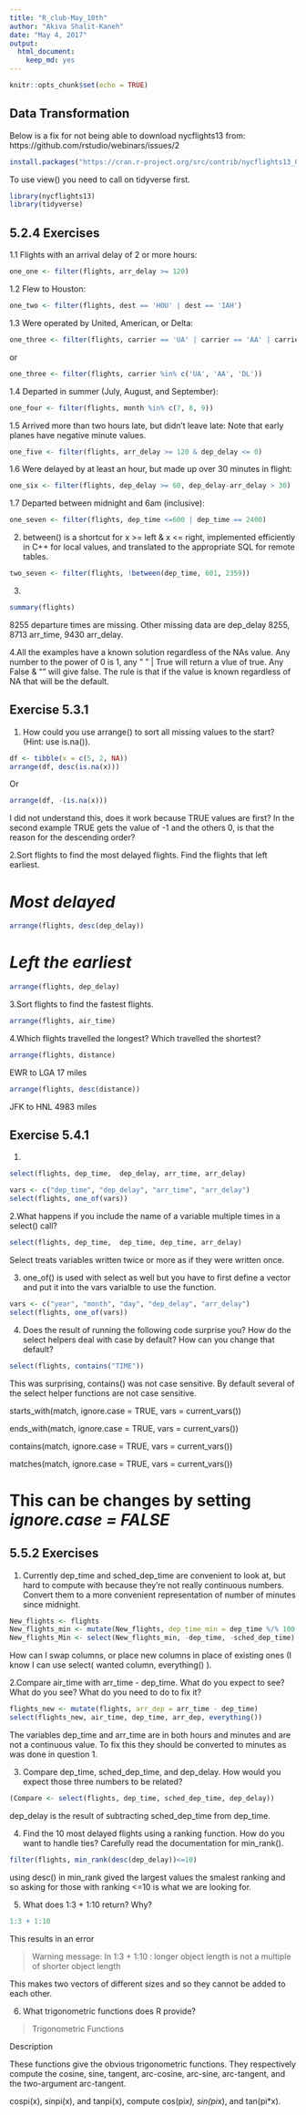 ```yaml
---
title: "R_club-May_10th"
author: "Akiva Shalit-Kaneh"
date: "May 4, 2017"
output: 
  html_document: 
    keep_md: yes
---
```


```r
knitr::opts_chunk$set(echo = TRUE)
```

## Data Transformation

Below is a fix for not being able to download nycflights13 from:
https://github.com/rstudio/webinars/issues/2


```r
install.packages("https://cran.r-project.org/src/contrib/nycflights13_0.2.2.tar.gz", repos=NULL, method="libcurl")
```

To use view() you need to call on tidyverse first.
```r
library(nycflights13)
library(tidyverse)
```

## 5.2.4 Exercises

1.1 Flights with an arrival delay of 2 or more hours:
```r
one_one <- filter(flights, arr_delay >= 120)
```

1.2 Flew to Houston:
```r
one_two <- filter(flights, dest == 'HOU' | dest == 'IAH')
```

1.3 Were operated by United, American, or Delta:

```r
one_three <- filter(flights, carrier == 'UA' | carrier == 'AA' | carrier == 'DL')
```
or 

```r
one_three <- filter(flights, carrier %in% c('UA', 'AA', 'DL'))
```

1.4 Departed in summer (July, August, and September):

```r
one_four <- filter(flights, month %in% c(7, 8, 9))
```

1.5 Arrived more than two hours late, but didn’t leave late: Note that early planes have negative minute values.

```r
one_five <- filter(flights, arr_delay >= 120 & dep_delay <= 0)
```

1.6 Were delayed by at least an hour, but made up over 30 minutes in flight:

```r
one_six <- filter(flights, dep_delay >= 60, dep_delay-arr_delay > 30)
```

1.7 Departed between midnight and 6am (inclusive):

```r
one_seven <- filter(flights, dep_time <=600 | dep_time == 2400)
```

2. between() is a shortcut for x >= left & x <= right, implemented efficiently in C++ for local values, and translated to the appropriate SQL for remote tables.

```r
two_seven <- filter(flights, !between(dep_time, 601, 2359))
```

3. 
```r
summary(flights)
```

8255 departure times are missing. Other missing data are dep_delay 8255, 8713 arr_time, 9430 arr_delay.

4.All the examples have a known solution regardless of the NAs value.
Any number to the power of 0 is 1, any " " | True will return a vlue of true. Any False & "" will give false. The rule is that if the value is known regardless of NA that will be the default.

## Exercise 5.3.1

1. How could you use arrange() to sort all missing values to the start? (Hint: use is.na()).

```r
df <- tibble(x = c(5, 2, NA))
arrange(df, desc(is.na(x)))
```

Or

```r
arrange(df, -(is.na(x)))
```

I did not understand this, does it work because TRUE values are first?
In the second example TRUE gets the value of -1 and the others 0, is that the reason for the descending order?

2.Sort flights to find the most delayed flights. Find the flights that left earliest.

# _Most delayed_
```r
arrange(flights, desc(dep_delay))

```
# _Left the earliest_
```r
arrange(flights, dep_delay)
```

3.Sort flights to find the fastest flights.

```r
arrange(flights, air_time)
```

4.Which flights travelled the longest? Which travelled the shortest?

```r
arrange(flights, distance)
```

EWR to LGA 17 miles

```r
arrange(flights, desc(distance))
```

JFK to HNL 4983 miles


## Exercise 5.4.1

1.
```r
select(flights, dep_time,  dep_delay, arr_time, arr_delay)
```


```r
vars <- c("dep_time", "dep_delay", "arr_time", "arr_delay")
select(flights, one_of(vars))
```



2.What happens if you include the name of a variable multiple times in a select() call?

```r
select(flights, dep_time,  dep_time, dep_time, arr_delay)
```

Select treats variables written twice or more as if they were written once.

3. one_of() is used with select as well but you have to first define a vector and put it into the vars varialble to use the function.


```r
vars <- c("year", "month", "day", "dep_delay", "arr_delay")
select(flights, one_of(vars))
```

4. Does the result of running the following code surprise you? How do the select helpers deal with case by default? How can you change that default?

```r
select(flights, contains("TIME"))
```

This was surprising, contains() was not case sensitive. By default several of the select helper functions are not case sensitive.

starts_with(match, ignore.case = TRUE, vars = current_vars())

ends_with(match, ignore.case = TRUE, vars = current_vars())

contains(match, ignore.case = TRUE, vars = current_vars())

matches(match, ignore.case = TRUE, vars = current_vars())
 
# This can be changes by setting _ignore.case = FALSE_

## 5.5.2 Exercises

1. Currently dep_time and sched_dep_time are convenient to look at, but hard to compute with because they’re not really continuous numbers. Convert them to a more convenient representation of number of minutes since midnight.

```r
New_flights <- flights
New_flights_min <- mutate(New_flights, dep_time_min = dep_time %/% 100 * 60 + dep_time %% 100, sched_dep_time_min = sched_dep_time %/% 100 * 60 + sched_dep_time %% 100)
New_flights_Min <- select(New_flights_min, -dep_time, -sched_dep_time)
```
How can I swap columns, or place new columns in place of existing ones (I know I can use select( wanted column, everything() ).

2.Compare air_time with arr_time - dep_time. What do you expect to see? What do you see? What do you need to do to fix it?

```r
flights_new <- mutate(flights, arr_dep = arr_time - dep_time)
select(flights_new, air_time, dep_time, arr_dep, everything())
```

The variables dep_time and arr_time are in both hours and minutes and are not a continuous value. To fix this they should be converted to minutes as was done in question 1.

3. Compare dep_time, sched_dep_time, and dep_delay. How would you expect those three numbers to be related?

```r
(Compare <- select(flights, dep_time, sched_dep_time, dep_delay))
```

dep_delay is the result of subtracting sched_dep_time from dep_time.

4. Find the 10 most delayed flights using a ranking function. How do you want to handle ties? Carefully read the documentation for min_rank().

```r
filter(flights, min_rank(desc(dep_delay))<=10)
```

using desc() in min_rank gived the largest values the smalest ranking and so asking for those with ranking <=10 is what we are looking for.

5. What does 1:3 + 1:10 return? Why?
```r
1:3 + 1:10
```

This results in an error

> Warning message:
In 1:3 + 1:10 :
  longer object length is not a multiple of shorter object length
  
This makes two vectors of different sizes and so they cannot be added to each other.

6. What trigonometric functions does R provide?

>Trigonometric Functions

Description

These functions give the obvious trigonometric functions. They respectively compute the cosine, sine, tangent, arc-cosine, arc-sine, arc-tangent, and the two-argument arc-tangent.

cospi(x), sinpi(x), and tanpi(x), compute cos(pi*x), sin(pi*x), and tan(pi*x).
